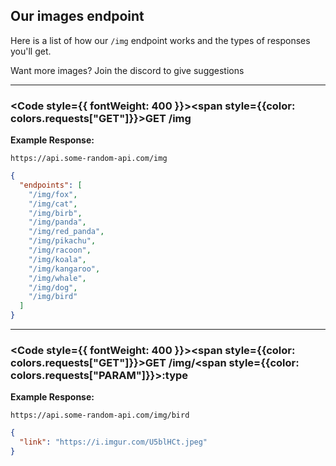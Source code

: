 
## Our images endpoint
Here is a list of how our `/img` endpoint works and the types of responses you'll get.

<Callout type="info">Want more images? Join the discord to give suggestions</Callout>

---

### <Code style={{ fontWeight: 400 }}><span style={{color: colors.requests["GET"]}}>GET</span> /img</Code>

**Example Response:**
```url filename="URL"
https://api.some-random-api.com/img
```
```json filename="Response"
{
  "endpoints": [
    "/img/fox",
    "/img/cat",
    "/img/birb",
    "/img/panda",
    "/img/red_panda",
    "/img/pikachu",
    "/img/racoon",
    "/img/koala",
    "/img/kangaroo",
    "/img/whale",
    "/img/dog",
    "/img/bird"
  ]
}
```

---

### <Code style={{ fontWeight: 400 }}><span style={{color: colors.requests["GET"]}}>GET</span> /img/<span style={{color: colors.requests["PARAM"]}}>:type</span></Code>

**Example Response:**
```url filename="URL"
https://api.some-random-api.com/img/bird
```
```json filename="Response"
{
  "link": "https://i.imgur.com/U5blHCt.jpeg"
}
```